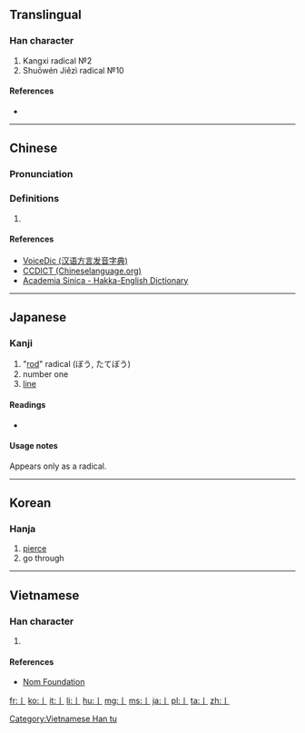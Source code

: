 {{xsee|[[一]]|[[∣]]|[[׀]]|[[ǀ]]|[[〡]]|{{unsupported|pipe}}|uni=auto}}
==Translingual==
{{stroke order|strokes=1}}
{{stroke order|type=animate}}
{{Han etyl}}

===Han character===
{{Han char|rn=2|rad=丨|as=00|sn=1|four=|canj=L,XL}}

# Kangxi radical №2
# Shuōwén Jiězì radical №10

====References====
* {{Han ref|kx=0078.200|dkj=00067|dj=0157.450|hdz=10028.020|uh=4E28|ud=20008}}

----

==Chinese==
{{zh-forms}}

===Pronunciation===
{{zh-pron
|m=gǔn,gě
|c=jat1, kwan2
|h=pfs=kwùn;gd=kun<sup>5</sup> [Hailu];hpy=gun4
|mn=kún
|w=
|mc=y
|oc=y
|ma=|ma2=
|cat=
}}

===Definitions===
{{rfc-header|Definitions|lang=zho}}
{{zh-hanzi}}

# {{defn|lang=zh|sort=丨00}}

====References====
* [http://cn.voicedic.com/ VoiceDic (汉语方言发音字典)]
* [http://www.chineselanguage.org/dictionaries/?mode=view&module=chardict&query=%E4%B8%A8 CCDICT (Chineselanguage.org)]
* [http://minhakka.ling.sinica.edu.tw/bkg/hakyin/search.php?DETAIL=1&LIMIT=id=19147&dbname=su_tian_1&graph=2 Academia Sinica - Hakka-English Dictionary]

----

==Japanese==

===Kanji===
{{ja-kanji|grade=r|rs=丨0}}

# "[[rod]]" radical (ぼう, たてぼう)
# number one
# [[line]]

====Readings====
* {{ja-readings|on=[[こん]] (kon)|kun=[[すすむ]] (susumu), [[しりぞく]] (shirizoku)}}

====Usage notes====
Appears only as a radical.

----

==Korean==

===Hanja===
{{ko-hanja|hangeul=곤|rv=gon|mr=kon}}

# [[pierce]]
# go through

[[Category:CJKV radicals| ]]

----

==Vietnamese==

===Han character===
{{vi-hantu|[[cổn]]|rs=丨00}}

# {{defn|lang=vi|sort=丨00}}

====References====
* [http://nomfoundation.org/common/nom_details.php?codepoint=4e28 Nom Foundation]

[[Category:Vietnamese Han tu]]

[[fr:丨]]
[[ko:丨]]
[[it:丨]]
[[li:丨]]
[[hu:丨]]
[[mg:丨]]
[[ms:丨]]
[[ja:丨]]
[[pl:丨]]
[[ta:丨]]
[[zh:丨]]